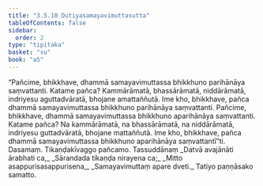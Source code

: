 ```yaml
---
title: "3.5.10 Dutiyasamayavimuttasutta"
tableOfContents: false
sidebar:
  order: 2
type: "tipitaka"
basket: "su"
book: "a5"
---
```



<DynamicBreadcrumb />

<Division number="150" book="a5" bookNo="16" page="153">

<Paragraph number="867" book="a5">
“Pañcime, bhikkhave, dhammā samayavimuttassa bhikkhuno parihānāya saṃvattanti. Katame pañca? Kammārāmatā, bhassārāmatā, niddārāmatā, indriyesu aguttadvāratā, bhojane amattaññutā. Ime kho, bhikkhave, pañca dhammā samayavimuttassa bhikkhuno parihānāya saṃvattanti.
</Paragraph>

<Paragraph number="868" book="a5">
Pañcime, bhikkhave, dhammā samayavimuttassa bhikkhuno aparihānāya saṃvattanti. Katame pañca? Na kammārāmatā, na bhassārāmatā, na niddārāmatā, indriyesu guttadvāratā, bhojane mattaññutā. Ime kho, bhikkhave, pañca dhammā samayavimuttassa bhikkhuno aparihānāya saṃvattantī”ti.

</Paragraph>
</Division>

<Paragraph number="869" type="center" book="a5">
Dasamaṃ.



</Paragraph>

<Paragraph number="870" type="center" book="a5">
Tikaṇḍakīvaggo pañcamo.



</Paragraph>

<Paragraph number="871" type="center" book="a5">
Tassuddānaṃ


</Paragraph>

<Paragraph number="872" type="verses" book="a5">
_Datvā avajānāti ārabhati ca,_  
_Sārandada tikaṇḍa nirayena ca;_  
_Mitto asappurisasappurisena,_  
_Samayavimuttaṃ apare dveti._  


</Paragraph>

<Paragraph number="873" type="center" book="a5">
Tatiyo paṇṇāsako samatto.
</Paragraph>